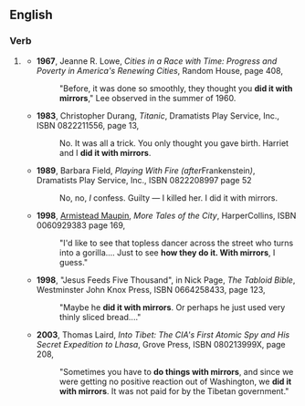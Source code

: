 ==English==
===Verb===
{{en-verb|does something with mirrors|doing something with mirrors|did something with mirrors|done something with mirrors|inf=to [[do]] (something) [[with]] [[mirrors]]}}
#{{transitive}} {{rfdef}}
#*'''1967''', Jeanne R. Lowe, ''Cities in a Race with Time: Progress and Poverty in America's Renewing Cities'', Random House, page 408,<!--unconfirmed ---- just bgc on-results-page view -->
#*:"Before, it was done so smoothly, they thought you '''did it with mirrors'''," Lee observed in the summer of 1960.
#*'''1983''', Christopher Durang, ''Titanic'', Dramatists Play Service, Inc., ISBN 0822211556, page 13,
#*:No. It was all a trick. You only thought you gave birth. Harriet and I '''did it with mirrors'''.
#*'''1989''', Barbara Field, ''Playing With Fire (after ''Frankenstein'')'', Dramatists Play Service, Inc., ISBN 0822208997 page 52
#*:No, no, ''I'' confess. Guilty — I killed her. I did it with mirrors.
#*'''1998''', [[w:Armistead Maupin|Armistead Maupin]], ''More Tales of the City'', HarperCollins, ISBN 0060929383 page 169,
#*:"I'd like to see that topless dancer across the street who turns into a gorilla.... Just to see '''how they do it. With mirrors''', I guess."
#*'''1998''', "Jesus Feeds Five Thousand", in Nick Page, ''The Tabloid Bible'', Westminster John Knox Press, ISBN 0664258433, page 123,
#*:"Maybe he '''did it with mirrors'''. Or perhaps he just used very thinly sliced bread...."
#*'''2003''', Thomas Laird, ''Into Tibet: The CIA's First Atomic Spy and His Secret Expedition to Lhasa'', Grove Press, ISBN 080213999X, page 208,
#*:"Sometimes you have to '''do things with mirrors''', and since we were getting no positive reaction out of Washington, we '''did it with mirrors'''. It was not paid for by the Tibetan government."